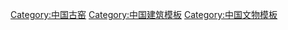 {{Navbox
|name  = 中国古代瓷窑
|title = [[中國古代瓷窯列表|中国古代瓷窑]]（[[中國陶瓷]]）
|state = {{{state<includeonly>|collapsed</includeonly>}}}

| listclass = hlist
|group1 = [[华北地区|华北]]
|list1 = 
{{Navbox subgroup
|groupstyle =
|liststyle =
| listclass = hlist
|group1 = [[北京]]
|list1 = * [[龙泉务窑]]
|group3 = [[河北]]
|list3 = * [[磁州窑]]<sup>*</sup>
** [[观台窑]]
** [[彭城窑]]
* [[定窑]]<sup>*</sup>
* [[贾壁村窑]]
* [[井陉窑]]<sup>*</sup>
* [[曲阳窑]]
* [[邢窑]]<sup>*</sup>
|group4 = [[山西]]
|list4 = * [[长治窑|八义窑]]
* [[大同窑]]
* [[怀仁窑]]
* [[浑源窑]]
* [[霍县窑]]
* [[交城窑]]
* [[介休窑]]
* [[彭窑]]
* [[平定窑]]
* [[蒲州窑]]
* [[阳城窑]]
* [[盂县窑]]
* [[榆次窑]]
|group5 = [[内蒙]]
|list5 = * [[缸瓦窑|赤峰窑（缸瓦窑）]]<sup>*</sup>
* [[辽上京窑]]
* [[林东窑]]
}}

| group2 = [[中国东北地区|东北]]
| list2 = 

| group3 = [[华东地区|华东]]
| list3 = 
{{Navbox subgroup
| groupstyle =
| liststyle =

| listclass = hlist
|group1 = [[江苏]]
|list1 = * [[均山窑|南山窑]]
* [[宜兴窑]]

|group2 = [[浙江]]
|list2 = * [[慈溪窑]]
* [[德清窑]]
* [[东阳窑]]
* [[哥窑]]
* [[黄岩窑]]
* [[江山窑]]
** [[三卿口制瓷作坊|三卿口窑]]<sup>*</sup>
* [[丽水窑]]
* [[临海窑]]
* [[龙泉窑|弟窑]]<sup>*</sup>
* [[宁波窑]]
* [[瓯窑|东瓯窑]]
* [[上虞窑]]
* [[绍兴窑|富盛窑]]
* [[泰顺窑]]
* [[温州窑]]
* [[吴兴窑]]
* [[婺州窑]]
** [[铁店窑遗址|铁店窑]]<sup>*</sup>
** [[武义窑]]
* [[西山窑]]
* [[象山窑]]
* [[萧山窑]]
* [[修内司官窑]]
* [[鄞县窑]]
* [[余杭窑]]
* [[越窑|秘色窑]]<sup>*</sup>

|group3 = [[安徽]]
|list3 = * [[繁昌窑]]<sup>*</sup>
* [[淮南窑]]
* [[泅州窑]]
* [[寿州窑]]<sup>*</sup>
* [[泗州窑]]
* [[宿州窑]]
* [[萧窑|萧县窑]]

|group4 = [[山东]]
|list4 = * [[淄博窑]]

|group5 = [[江西]]
|list5 = * [[白浒窑]]<sup>#</sup>
* [[白舍窑]]<sup>*</sup>
* [[崔公窑]]
* [[洪州窑]]<sup>*</sup>
* [[壶公窑]]
* [[霍窑]]
* [[吉州窑]]<sup>*</sup>
* [[七里镇窑]]<sup>*</sup>
* [[滩头窑]]
* [[景德镇陶瓷|景德镇窑]]
** [[御窑厂]]<sup>*</sup>
** [[镇窑]]<sup>#</sup>
* [[郎窑]]
* [[乐平窑]]
* [[年窑]]
* [[枢府窑]]
* [[唐窑]]
* [[陶窑]]
* [[熊窑]]
* [[御土窑]]
* [[臧窑]]
* [[周窑]]
* [[杨梅亭窑|胜梅亭窑]]
* [[蓝田窑]]
* [[湖田窑]]<sup>*</sup>
|group6 = [[福建]]
|list6 = * [[安溪窑]]
* [[崇安窑]]
* [[德化窑]]<sup>*</sup>
* [[福清窑]]
* [[光泽窑]]
* [[建窑|建阳窑]]<sup>*</sup>
* [[连江窑]]
* [[闽清义窑]]
* [[南安窑]]
* [[莆田窑]]
* [[浦城窑]]
* [[泉州窑]]
* [[同安窑]]
* [[仙游窑]]
* [[平和窑]]
}}

| group4 = [[中南地区|中南]]
| list4 = 
{{Navbox subgroup
| groupstyle =
| liststyle =
| listclass = hlist
|group1 = [[河南]]
|list1 = * [[安阳窑]]
* [[扒村窑址|扒村窑]]
* [[宝丰窑]]
* [[汴京官窑]]
* [[柴窑]]
* [[当阳峪窑|修武窑]]
* [[登封窑|曲河窑]]
* [[邓窑遗址|内乡窑]]
* [[东窑]]
* [[鹤壁窑]]
* [[黄冶窑|巩县窑]]<sup>*</sup>
* [[郏县窑]]
* [[钧窑]]<sup>*</sup>
* [[临汝窑]]
* [[魯山窯‎|段店窑]]
* [[密县窑|西关窑]]
* [[汝窑]]<sup>*</sup>
* [[新安窑]]
* [[宜阳窑]]

|group2 = [[湖北]]
|list2 = * [[湖泗窑]]<sup>*</sup>

|group3 = [[湖南]]
|list3 = * [[长沙铜官窑遗址|铜官窑]]<sup>*</sup>
* [[湘阳窑]]
* [[岳州窑]]（湘阴窑）<sup>*</sup>

|group4 = [[广东]]
|list4 = * [[潮安窑]]
* [[潮州窑]]<sup>*</sup>
* [[广窑]]
* [[惠阳窑]]
* [[石湾窑]]
* [[西村窑]]

|group5 = [[广西]]
|list5 = * [[容县窑]]
* [[藤县窑]]
* [[严关窑|兴安窑]]
* [[永福窑]]
}}

| group5 = [[中国西南地区|西南]]
| list5 = 
{{Navbox subgroup
| groupstyle =
| liststyle =
| listclass = hlist
|group1 = [[四川]]
|list1 = * [[大邑窑]]
* [[广元窑]]
* [[成都琉璃厂窑|华阳窑]]
* [[彭县窑]]
* [[青羊宫窑|成都窑]]
* [[邛窑]]<sup>*</sup>

|group2 = [[云南]]
|list2 = * [[玉溪窑]]<sup>#</sup>
*[[建水窑]]<sup>#</sup>
}}

| group6 = [[中国西北地区|西北]]
| list6 = 
{{Navbox subgroup
| groupstyle =
| liststyle =
| listclass = hlist
|group1 = [[陕西]]
|list1 = * [[旬邑窑|栒邑窑]]
* [[耀州窑]]<sup>*</sup>

|group2 = [[甘肃]]
|list2 = * [[安口窑]]
* [[华亭窑]]
* [[兰州窑]]
}}

|below=<sup>*</sup>：[[全国重点文物保护单位]]  <sup>#</sup>：省级文物保护单位
|belowstyle=text-align:center;
}}
<noinclude>
[[Category:中国古窑]] 
[[Category:中国建筑模板]]
[[Category:中国文物模板]]
</noinclude>